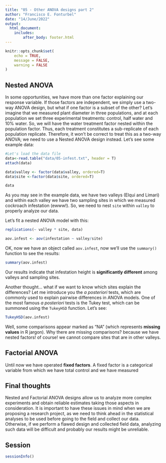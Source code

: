 ```yaml
---
title: "05 - Other ANOVA designs part 2"
author: "Francisco E. Fonturbel"
date: "14/June/2022"
output: 
  html_document:
    includes:
        after_body: footer.html
---
```


```r
knitr::opts_chunk$set(
	echo = TRUE,
	message = FALSE,
	warning = FALSE
)
```

## Nested ANOVA

In some opportunities, we have more than one factor explaining our response variable. If those factors are independent, we simply use a two-way ANOVA design, but what if one factor is a subset of the other? Let's imagine that we measured plant diameter in three populations, and at each population we set three experimental treatments: control, half water and 10% water. So, we will have the water treatment factor nested within the population factor. Thus, each treatment constitutes a sub-replicate of each population replicate. Therefore, it won't be correct to treat this as a two-way ANOVA; we need to use a Nested ANOVA design instead. Let's see some example data:

```r
#Let's load the data file
data<-read.table("data/05-infest.txt", header = T)
attach(data)

data$valley <- factor(data$valley, ordered=T)
data$site <-factor(data$site, ordered=T)
```

```r
data
```

As you may see in the example data, we have two valleys (Elqui and Limari) and within each valley we have two sampling sites in which we measured cockroach infestation (ewww!). So, we need to nest `site` within `valley` to properly analyze our data.

Let's fit a nested ANOVA model with this:

```r
replications(~ valley * site, data)

aov.infest <- aov(infestation ~ valley/site)
```

OK, now we have an object called `aov.infest`, now we'll use the `summary()` function to see the results:

```r
summary(aov.infest)
```

Our results indicate that infestation height is **significantly different** among valleys and sampling sites.

Another thought... what if we want to know which sites explain the differences? Let me introduce you the _a posteriori_ tests, which are commonly used to explain pairwise differences in ANOVA models. One of the most famous _a posteriori_ tests is the Tukey test, which can be summoned using the `TukeyHSD` function. Let's see:

```r
TukeyHSD(aov.infest)
```

Well, some comparisons appear marked as "NA" (which represents **missing values** in R jargon). Why there are missing comparisons? because we have nested factors! of course! we cannot compare sites that are in other valleys.


## Factorial ANOVA

Until now we have operated **fixed factors**. A fixed factor is a categorical variable from which we have total control and we have measured


## Final thoughts

Nested and Factorial ANOVA designs allow us to analyze more complex experiments and obtain reliable estimates taking those aspects in consideration. It is important to have these issues in mind when we are proposing a research project, as we need to think ahead in the statistical analyses to be used before going to the field and collect our data. Otherwise, if we perform a flawed design and collected field data, analyzing such data will be difficult and probably our results might be unreliable.

## Session

```r
sessionInfo()
```